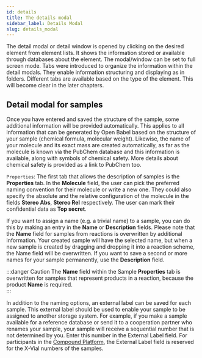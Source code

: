 ```yaml
---
id: details
title: The details modal
sidebar_label: Details Modal
slug: details_modal
---
```

The  detail modal or detail window is opened by clicking on the desired element from element lists. It shows the information stored or available through databases about the element. The modal/window  can be set to full screen mode. Tabs were introduced to organize the information within the detail modals.  They enable information structuring and displaying as in folders. Different tabs are available based on the type of the element. This will become clear in the later chapters. 

## Detail modal for samples 
Once you have entered and saved the structure of the sample, some additional information will be provided automatically. This applies to all information that can be generated by Open Babel based on the structure of your sample  (chemical formula, molecular weight). Likewise, the name of your molecule and its exact mass are created automatically, as far as the molecule is known via the PubChem database and this information is available, along with symbols of chemical safety. More details about chemical safety is provided as a link to PubChem too. 

`Properties`: The first tab that allows the description of samples is the **Properties** tab.  In the **Molecule** field, the user can pick the preferred naming convention for their molecule or write a new one. They could also specify the absolute and the relative configuration of the molecule in the fields **Stereo Abs**, **Stereo Rel**  respectively. The user can mark their confidential data as **Top secret**.  

If you want to assign a name (e.g. a trivial name) to a sample, you can do this by making an entry in the **Name** or **Description** fields. Please note that the **Name** field for samples from reactions is overwritten by additional information. Your created sample will have the selected name, but when a new sample is created by dragging and dropping it into a reaction scheme, the Name field will be overwritten. If you want to save a second or more names for your sample permanently, use the **Description** field. 

:::danger Caution 
The **Name** field within the Sample **Properties** tab is overwritten for samples that represent products in  a reaction, because the product **Name** is required.  
::: 

In addition to the naming options, an external label can be saved for each sample. This external label should be used to enable your sample to be assigned to another storage system. For example, if you make a sample available for a reference database or send it to a cooperation partner who renames your sample, your sample will receive a sequential number that is not determined by you. Enter this number in the External Label field. For participants in the [Compound Platform](https://www.complat.kit.edu/), the External Label field is reserved for the X-Vial numbers of the samples. 
